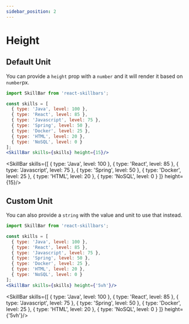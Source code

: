```yaml
---
sidebar_position: 2
---
```


# Height

## Default Unit

You can provide a `height` prop with a `number` and it will render it based on `number`px.
```jsx
import SkillBar from 'react-skillbars';

const skills = [
  { type: 'Java', level: 100 },
  { type: 'React', level: 85 },
  { type: 'Javascript', level: 75 },
  { type: 'Spring', level: 50 },
  { type: 'Docker', level: 25 },
  { type: 'HTML', level: 20 },
  { type: 'NoSQL', level: 0 }
];
<SkillBar skills={skills} height={15}/>
```


<SkillBar skills={[
  { type: 'Java', level: 100 },
  { type: 'React', level: 85 },
  { type: 'Javascript', level: 75 },
  { type: 'Spring', level: 50 },
  { type: 'Docker', level: 25 },
  { type: 'HTML', level: 20 },
  { type: 'NoSQL', level: 0 }
]} height={15}/>


## Custom Unit

You can also provide a `string` with the value and unit to use that instead.
```jsx
import SkillBar from 'react-skillbars';

const skills = [
  { type: 'Java', level: 100 },
  { type: 'React', level: 85 },
  { type: 'Javascript', level: 75 },
  { type: 'Spring', level: 50 },
  { type: 'Docker', level: 25 },
  { type: 'HTML', level: 20 },
  { type: 'NoSQL', level: 0 }
];
<SkillBar skills={skills} height={'5vh'}/>
```

<SkillBar skills={[
  { type: 'Java', level: 100 },
  { type: 'React', level: 85 },
  { type: 'Javascript', level: 75 },
  { type: 'Spring', level: 50 },
  { type: 'Docker', level: 25 },
  { type: 'HTML', level: 20 },
  { type: 'NoSQL', level: 0 }
]} height={'5vh'}/>



